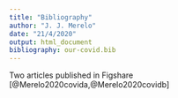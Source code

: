 ```yaml
---
title: "Bibliography"
author: "J. J. Merelo"
date: "21/4/2020"
output: html_document
bibliography: our-covid.bib
---
```


Two articles published in Figshare [@Merelo2020covida,@Merelo2020covidb]